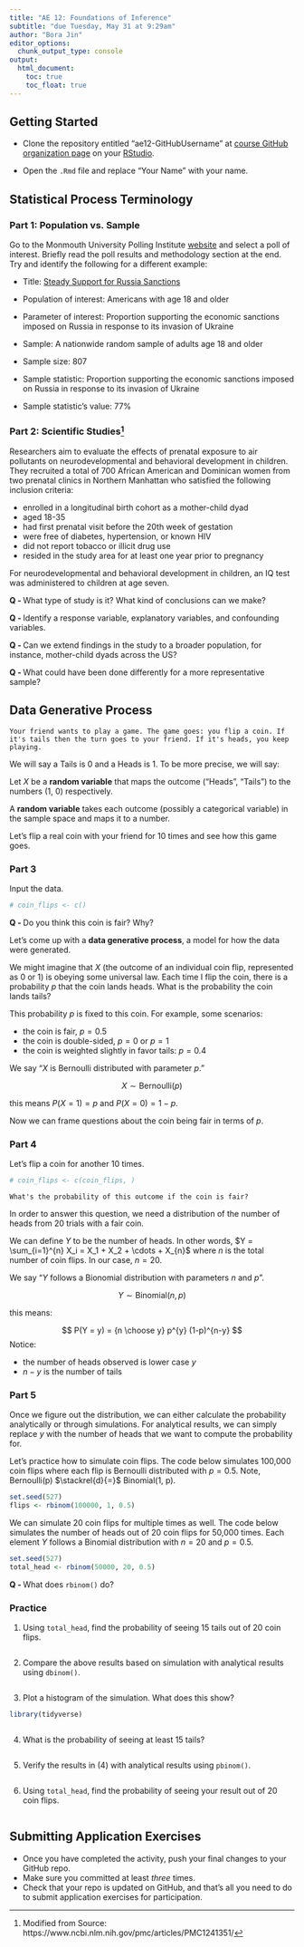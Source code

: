 ```yaml
---
title: "AE 12: Foundations of Inference"
subtitle: "due Tuesday, May 31 at 9:29am"
author: "Bora Jin"
editor_options:
  chunk_output_type: console
output: 
  html_document: 
    toc: true
    toc_float: true
---
```


## Getting Started 

- Clone the repository entitled "ae12-GitHubUsername" at [course GitHub organization page](https://github.com/sta199-summer22) on your [RStudio](https://cmgr.oit.duke.edu/containers).

- Open the `.Rmd` file and replace "Your Name" with your name. 

## Statistical Process Terminology

### Part 1: Population vs. Sample  

Go to the Monmouth University Polling Institute [website](https://www.monmouth.edu/polling-institute/reports/) and select a poll of interest. Briefly read the poll results and methodology section at the end. Try and identify the following for a different example: 

- Title: [Steady Support for Russia Sanctions](https://www.monmouth.edu/polling-institute/reports/monmouthpoll_us_051622/)

- Population of interest: Americans with age 18 and older 

- Parameter of interest: Proportion supporting the economic sanctions imposed on Russia in response to its invasion of Ukraine

- Sample: A nationwide random sample of adults age 18 and older

- Sample size: 807

- Sample statistic: Proportion supporting the economic sanctions imposed on Russia in response to its invasion of Ukraine

- Sample statistic’s value: 77%

### Part 2: Scientific Studies^[Modified from Source: https://www.ncbi.nlm.nih.gov/pmc/articles/PMC1241351/]

Researchers aim to evaluate the effects of prenatal exposure to air pollutants on neurodevelopmental and behavioral development in children. They recruited a total of 700 African American and Dominican women from two prenatal clinics in Northern Manhattan who satisfied the following inclusion criteria: 

- enrolled in a longitudinal birth cohort as a mother-child dyad
- aged 18-35
- had first prenatal visit before the 20th week of gestation 
- were free of diabetes, hypertension, or known HIV
- did not report tobacco or illicit drug use 
- resided in the study area for at least one year prior to pregnancy 

For neurodevelopmental and behavioral development in children, an IQ test was administered to children at age seven. 

**Q - ** What type of study is it? What kind of conclusions can we make?

**Q - ** Identify a response variable, explanatory variables, and confounding variables. 

**Q - ** Can we extend findings in the study to a broader population, for instance, mother-child dyads across the US?

**Q - ** What could have been done differently for a more representative sample? 

## Data Generative Process 

```
Your friend wants to play a game. The game goes: you flip a coin. If it's tails then the turn goes to your friend. If it's heads, you keep playing. 
```

We will say a Tails is 0 and a Heads is 1. To be more precise, we will say: 

Let $X$ be a **random variable** that maps the outcome ("Heads", "Tails") to the numbers (1, 0) respectively.

A **random variable** takes each outcome (possibly a categorical variable) in the sample space and maps it to a number.

Let's flip a real coin with your friend for 10 times and see how this game goes.

### Part 3

Input the data.

```r
# coin_flips <- c()
```

**Q - **Do you think this coin is fair? Why?

Let's come up with a **data generative process**, a model for how the data were generated.

We might imagine that $X$ (the outcome of an individual coin flip, represented as 0 or 1) is obeying some universal law. Each time I flip the coin, there is a probability $p$ that the coin lands heads. What is the probability the coin lands tails? 

This probability $p$ is fixed to this coin. For example, some scenarios:

- the coin is fair, $p = 0.5$
- the coin is double-sided, $p = 0$ or $p = 1$
- the coin is weighted slightly in favor tails: $p = 0.4$

We say "$X$ is Bernoulli distributed with parameter $p$."

$$
X \sim \text{Bernoulli}(p)
$$

this means $P(X = 1) = p$ and $P(X = 0) = 1-p$.

Now we can frame questions about the coin being fair in terms of $p$.

### Part 4

Let's flip a coin for another 10 times. 

```r
# coin_flips <- c(coin_flips, )
```

```
What's the probability of this outcome if the coin is fair?
```

In order to answer this question, we need a distribution of the number of heads from 20 trials with a fair coin. 

We can define $Y$ to be the number of heads. In other words, $Y = \sum_{i=1}^{n} X_i = X_1 + X_2 + \cdots + X_{n}$ where $n$ is the total number of coin flips. In our case, $n=20$. 

We say "$Y$ follows a Bionomial distribution with parameters $n$ and $p$". 

$$
Y \sim \text{Binomial}(n, p)
$$

this means:

$$
P(Y = y) = {n \choose y} p^{y} (1-p)^{n-y}
$$
Notice:

- the number of heads observed is lower case $y$
- $n-y$ is the number of tails 

### Part 5

Once we figure out the distribution, we can either calculate the probability analytically or through simulations. For analytical results, we can simply replace $y$ with the number of heads that we want to compute the probability for. 

Let's practice how to simulate coin flips. The code below simulates 100,000 coin flips where each flip is Bernoulli distributed with $p = 0.5$. Note, Bernoulli(p) $\stackrel{d}{=}$ Binomial(1, p).

```r
set.seed(527)
flips <- rbinom(100000, 1, 0.5)
```

We can simulate 20 coin flips for multiple times as well. The code below simulates the number of heads out of 20 coin flips for 50,000 times. Each element $Y$ follows a Binomial distribution with $n = 20$ and $p = 0.5$. 

```r
set.seed(527)
total_head <- rbinom(50000, 20, 0.5)
```

**Q - ** What does `rbinom()` do? 

### Practice 

(1) Using `total_head`, find the probability of seeing 15 tails out of 20 coin flips. 

```r
```

(2) Compare the above results based on simulation with analytical results using `dbinom()`.

```r
```

(3) Plot a histogram of the simulation. What does this show? 

```r
library(tidyverse)
```

```r
```

(4) What is the probability of seeing at least 15 tails? 

```r
```

(5) Verify the results in (4) with analytical results using `pbinom()`.  

```r
```

(6) Using `total_head`, find the probability of seeing your result out of 20 coin flips. 

```r
```

## Submitting Application Exercises

- Once you have completed the activity, push your final changes to your GitHub repo. 
- Make sure you committed at least *three* times. 
- Check that your repo is updated on GitHub, and that’s all you need to do to submit application exercises for participation.

